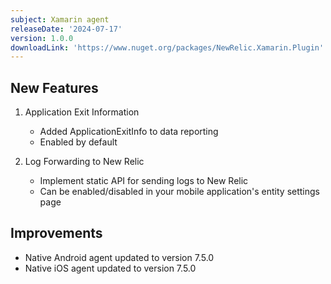 ```yaml
---
subject: Xamarin agent
releaseDate: '2024-07-17'
version: 1.0.0
downloadLink: 'https://www.nuget.org/packages/NewRelic.Xamarin.Plugin'
---
```


## New Features

1. Application Exit Information
   * Added ApplicationExitInfo to data reporting
   * Enabled by default

2. Log Forwarding to New Relic
   * Implement static API for sending logs to New Relic
   * Can be enabled/disabled in your mobile application's entity settings page

## Improvements

* Native Android agent updated to version 7.5.0
* Native iOS agent updated to version 7.5.0
